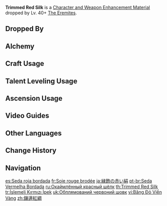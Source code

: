 {{Item Infobox
|id           = 112066
|image        = Item Trimmed Red Silk.png
|type         = Character and Weapon Enhancement Materials
|group        = The Eremites Materials
|group2       = General Enemy Drops
|invCategory  = Character Development Items
|quality      = 2
|description  = A piece of red silk trimmed with simple decorations.<br>A seasoned warrior can detect weaknesses from their foe's eyes and thus take advantage. The Eremites have long since lost a master to serve, and now they have no one to trust but themselves. Word has it that they are more than convinced that all things betray, even their own eyes.
|source1      = Dropped by Lv. 40+ [[The Eremites]]
|source2      = [[Alchemy]]
}}
'''Trimmed Red Silk''' is a [[Character and Weapon Enhancement Material]] dropped by Lv. 40+ [[The Eremites]].

==Dropped By==
{{Dropped By|level=40}}

==Alchemy==
{{Recipe
|type = Crafting
|Faded Red Satin = 3
|Mora = 25
|sort = Faded Red Satin;Mora
}}

==Craft Usage==
{{Craft Usage}}

==Talent Leveling Usage==
{{Talent Leveling Usage}}

==Ascension Usage==
{{Ascension Usage}}

==Video Guides==
{{EVT
|video1   = https://youtu.be/dAjMn8bkI0Y
|caption1 = Eremites (71 Total): Quick Farming Location & Easy Route
}}

==Other Languages==
{{Other Languages
|en      = Trimmed Red Silk
|zhs     = 镶边红绸
|zhs_rm  = Xiāng Biān Hóngchóu
|zht     = 鑲邊紅綢
|zht_rm  = Xiāng Biān Hóngchóu
|zh_tl   = 
|ja      = 縁飾の赤い絹
|ja_rm   = Fuchigazari no Akai Kinu
|ja_tl   = Rim-Decorated Red Silk
|ko      = 장식된 붉은 비단
|ko_tl   = Decorated Red Silk
|es      = Seda roja bordada
|es_tl   = Embroidered Red Silk
|fr      = Soie rouge brodée
|fr_tl   = Embroidered Red Silk
|ru      = Окаймлённый красный шёлк
|ru_tl   = Banded Red Silk
|th      = Trimmed Red Silk
|vi      = Băng Đỏ Viền Vàng
|vi_tl   = 
|de      = Geränderte rote Seide
|de_tl   = Rimmed Red Silk
|id      = Trimmed Red Silk
|pt      = Seda Vermelha Bordada
|pt_tl   = 
|tr      = İşlemeli Kırmızı İpek
|tr_tl   = Embroidered Red Silk
|it      = Seta rossa ritagliata
|it_tl   = 
}}

==Change History==
{{Change History|3.0}}

==Navigation==
{{Development Item Navbox|Character and Weapon Enhancement Materials}}

[[es:Seda roja bordada]]
[[fr:Soie rouge brodée]]
[[ja:縁飾の赤い絹]]
[[pt-br:Seda Vermelha Bordada]]
[[ru:Окаймлённый красный шёлк]]
[[th:Trimmed Red Silk]]
[[tr:İşlemeli Kırmızı İpek]]
[[uk:Обплямований червоний шовк]]
[[vi:Băng Đỏ Viền Vàng]]
[[zh:鑲邊紅綢]]